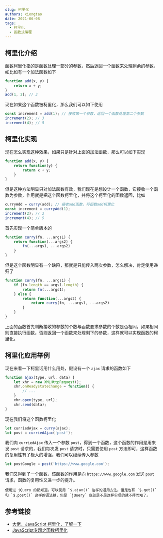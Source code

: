 ```yaml
---
slug: 柯里化
authors: xiongtao
date: 2021-06-08
tags: 
  - 柯里化
  - 函数式编程
---
```


## 柯里化介绍

函数柯里化指的是函数处理一部分的参数，然后返回一个函数来处理剩余的参数，如比如有一个加法函数如下

```javascript
function add(x, y) {
    return x + y;
}
add(1, 2); // 3
```

现在如果这个函数被柯里化，那么我们可以如下使用

```javascript
const increment = add(1); // 接收第一个参数，返回一个函数处理第二个参数
increment(2); // 3
increment(4); // 5
```

<!--truncate-->

## 柯里化实现

现在怎么实现这种效果，如果只是针对上面的加法函数，那么可以如下实现

```javascript
function add(x, y) {
    return function(y) {
        return x + y;
    }
}
```

但是这种方法明显只对加法函数有效，我们现在是想设计一个函数，它接收一个函数为参数，作用就是把这个函数柯里化，并将这个柯里化的函数返回，比如

```javascript
curryAdd = curry(add); // 接收add函数，将函数add柯里化
const increment = curryAdd(1);
increment(2); // 3
increment(4); // 5
```

首先实现一个简单版本的

```javascript
function curry(fn, ...args1) {
    return function(...args2) {
        fn(...args1, ...args2)
    }
}
```

但是这个函数明显有一个缺陷，那就是只能传入两次参数，怎么解决，肯定使用递归了

```javascript
function curry(fn, ...args1) {
    if (fn.length == args1.length) {
        return fn(...args1);
    } else {
        return function(...args2) {
            return curry(fn, ...args1, ...args2)
        }
    }
}
```

上面的函数首先判断接收的参数的个数与函数要求参数的个数是否相同，如果相同则直接执行函数，否则返回一个函数来处理剩下的参数，这样就可以实现函数的柯里化。

## 柯里化应用举例

现在来看一下柯里话用什么用处，假设有一个 `ajax` 请求的函数如下

```javascript
function ajax(type, url, data) {
    let xhr = new XMLHttpRequest();
    xhr.onReadystateChange = function() {
        // ...
    }
    xhr.open(type, url);
    xhr.send(data);
}
```

现在我们将这个函数柯里化

```javascript
let curriedAjax = curry(ajax);
let post = curriedAjax('post');
```

我们向 `curriedAjax` 传入一个参数 `post`，得到一个函数，这个函数的作用是用来发 `post` 请求的，我们每次发 `post` 请求时，只需要使用 `post` 方法即可，这样函数的复用性有了极大的增强，我们可以继续传入参数

```javascript
let postGoogle = post('https://www.google.com');
```

我们又得到了一个函数，该函数的作用是向 `https://www.google.com` 发送 `post` 请求，函数的复用性又进一步的提升。

```info
使用过 jQuery 的都知道，可以使用 `$.ajax()` 这样的通用方法，但是也有 `$.get()` 和 `$.post()` 这样的语法糖，但是 `jQuery` 底部是不是这样实现的就不得而知了。
```

## 参考链接

- [大佬，JavaScript 柯里化，了解一下](https://juejin.im/post/5af13664f265da0ba266efcf)
- [JavaScript专题之函数柯里化](https://github.com/mqyqingfeng/Blog/issues/42)

